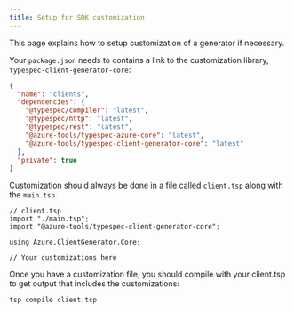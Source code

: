 ```yaml
---
title: Setup for SDK customization
---
```



This page explains how to setup customization of a generator if necessary.

Your `package.json` needs to contains a link to the customization library, `typespec-client-generator-core`:

```json
{
  "name": "clients",
  "dependencies": {
    "@typespec/compiler": "latest",
    "@typespec/http": "latest",
    "@typespec/rest": "latest",
    "@azure-tools/typespec-azure-core": "latest",
    "@azure-tools/typespec-client-generator-core": "latest"
  },
  "private": true
}
```

Customization should always be done in a file called `client.tsp` along with the `main.tsp`.

```typespec
// client.tsp
import "./main.tsp";
import "@azure-tools/typespec-client-generator-core";

using Azure.ClientGenerator.Core;

// Your customizations here
```

Once you have a customization file, you should compile with your client.tsp to get output that includes the customizations:

```shell
tsp compile client.tsp
```
